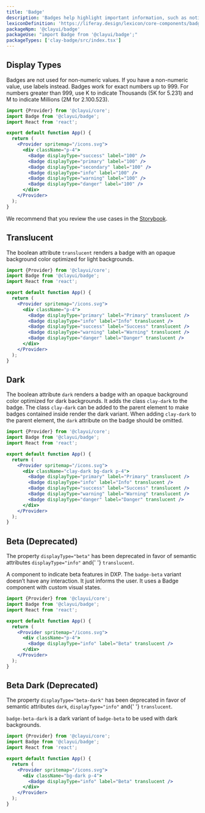 ```yaml
---
title: 'Badge'
description: 'Badges help highlight important information, such as notifications or new and unread messages.'
lexiconDefinition: 'https://liferay.design/lexicon/core-components/badges/'
packageNpm: '@clayui/badge'
packageUse: "import Badge from '@clayui/badge';"
packageTypes: ['clay-badge/src/index.tsx']
---
```


## Display Types

Badges are not used for non-numeric values. If you have a non-numeric value, use labels instead. Badges work for exact numbers up to 999.
For numbers greater than 999, use K to indicate Thousands (5K for 5.231) and M to indicate Millions (2M for 2.100.523).

```jsx preview
import {Provider} from '@clayui/core';
import Badge from '@clayui/badge';
import React from 'react';

export default function App() {
  return (
    <Provider spritemap="/icons.svg">
      <div className="p-4">
        <Badge displayType="success" label="100" />
        <Badge displayType="primary" label="100" />
        <Badge displayType="secondary" label="100" />
        <Badge displayType="info" label="100" />
        <Badge displayType="warning" label="100" />
        <Badge displayType="danger" label="100" />
      </div>
    </Provider>
  );
}
```

We recommend that you review the use cases in the [Storybook](https://storybook.clayui.com/?path=/story/design-system-components-badge--default).

## Translucent

The boolean attribute `translucent` renders a badge with an opaque background color optimized for light backgrounds.

```jsx preview
import {Provider} from '@clayui/core';
import Badge from '@clayui/badge';
import React from 'react';

export default function App() {
  return (
    <Provider spritemap="/icons.svg">
      <div className="p-4">
        <Badge displayType="primary" label="Primary" translucent />
        <Badge displayType="info" label="Info" translucent />
        <Badge displayType="success" label="Success" translucent />
        <Badge displayType="warning" label="Warning" translucent />
        <Badge displayType="danger" label="Danger" translucent />
      </div>
    </Provider>
  );
}
```

## Dark

The boolean attribute `dark` renders a badge with an opaque background color optimized for dark backgrounds. It adds the class `clay-dark` to the badge. The class `clay-dark` can be added to the parent element to make badges contained inside render the dark variant. When adding `clay-dark` to the parent element, the `dark` attribute on the badge should be omitted.

```jsx preview
import {Provider} from '@clayui/core';
import Badge from '@clayui/badge';
import React from 'react';

export default function App() {
  return (
    <Provider spritemap="/icons.svg">
      <div className="clay-dark bg-dark p-4">
        <Badge displayType="primary" label="Primary" translucent />
        <Badge displayType="info" label="Info" translucent />
        <Badge displayType="success" label="Success" translucent />
        <Badge displayType="warning" label="Warning" translucent />
        <Badge displayType="danger" label="Danger" translucent />
      </div>
    </Provider>
  );
}
```

## Beta (Deprecated)

<div className="clay-site-alert alert alert-warning">
  The property <code>displayType="beta"</code> has been deprecated in favor of
  semantic attributes <code>displayType="info"</code> and{' '}
  <code>translucent</code>.
</div>

A component to indicate beta features in DXP. The `badge-beta` variant doesn’t have any interaction. It just informs the user. It uses a Badge component with custom visual states.

```jsx preview
import {Provider} from '@clayui/core';
import Badge from '@clayui/badge';
import React from 'react';

export default function App() {
  return (
    <Provider spritemap="/icons.svg">
      <div className="p-4">
        <Badge displayType="info" label="Beta" translucent />
      </div>
    </Provider>
  );
}
```

## Beta Dark (Deprecated)

<div className="clay-site-alert alert alert-warning">
  The property <code>displayType="beta-dark"</code> has been deprecated in favor
  of semantic attributes <code>dark</code>, <code>displayType="info"</code> and{' '}
  <code>translucent</code>.
</div>

`badge-beta-dark` is a dark variant of `badge-beta` to be used with dark backgrounds.

```jsx preview
import {Provider} from '@clayui/core';
import Badge from '@clayui/badge';
import React from 'react';

export default function App() {
  return (
    <Provider spritemap="/icons.svg">
      <div className="bg-dark p-4">
        <Badge displayType="info" label="Beta" translucent />
      </div>
    </Provider>
  );
}
```
